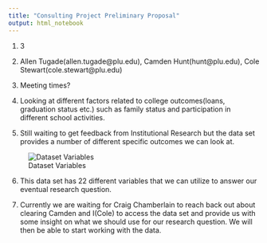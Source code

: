 ---
title: "Consulting Project Preliminary Proposal"
output: html_notebook
---

1. 3

2. Allen Tugade(allen.tugade@plu.edu), Camden Hunt(hunt@plu.edu), Cole Stewart(cole.stewart@plu.edu)

3. Meeting times?

4. Looking at different factors related to college outcomes(loans, graduation status etc.) such as family status and participation in different school activities.

5. Still waiting to get feedback from Institutional Research but the data set provides a number of different specific outcomes we can look at.

![Dataset Variables](C:\\Users\\coles\\OneDrive\\Documents\\Consultation Project - Data348\\Consultation Dataset Variables.png)

6. This data set has 22 different variables that we can utilize to answer our eventual research question.

7. Currently we are waiting for Craig Chamberlain to reach back out about clearing Camden and I(Cole) to access the data set and provide us with some insight on what we should use for our research question. We will then be able to start working with the data.


